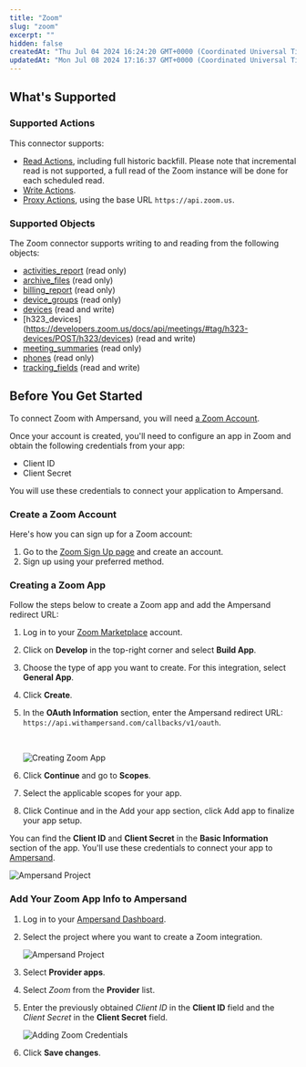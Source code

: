 ```yaml
---
title: "Zoom"
slug: "zoom"
excerpt: ""
hidden: false
createdAt: "Thu Jul 04 2024 16:24:20 GMT+0000 (Coordinated Universal Time)"
updatedAt: "Mon Jul 08 2024 17:16:37 GMT+0000 (Coordinated Universal Time)"
---
```

## What's Supported

### Supported Actions

This connector supports:
- [Read Actions](/define-integrations/read-actions), including full historic backfill. Please note that incremental read is not supported, a full read of the Zoom instance will be done for each scheduled read.
- [Write Actions](/define-integrations/write-actions).
- [Proxy Actions](/define-integrations/proxy-actions), using the base URL `https://api.zoom.us`.

### Supported Objects

The Zoom connector supports writing to and reading from the following objects:
- [activities_report](https://developers.zoom.us/docs/api/meetings/#tag/reports/GET/report/activities) (read only)
- [archive_files](https://developers.zoom.us/docs/api/meetings/#tag/archiving/GET/archive_files) (read only)
- [billing_report](https://developers.zoom.us/docs/api/meetings/#tag/reports/GET/report/billing) (read only)
- [device_groups](https://developers.zoom.us/docs/api/meetings/#tag/devices/GET/devices/groups) (read only)
- [devices](https://developers.zoom.us/docs/api/meetings/#tag/devices/GET/devices) (read and write)
- [h323_devices] (https://developers.zoom.us/docs/api/meetings/#tag/h323-devices/POST/h323/devices) (read and write)
- [meeting_summaries](https://developers.zoom.us/docs/api/meetings/#tag/meetings/GET/meetings/meeting_summaries) (read only)
- [phones](https://developers.zoom.us/docs/api/meetings/#tag/sip-phone/GET/sip_phones/phones) (read only)
- [tracking_fields](https://developers.asana.com/reference/getworkspaces) (read and write)


## Before You Get Started

To connect Zoom with Ampersand, you will need [a Zoom Account](#create-a-zoom-account).

Once your account is created, you'll need to configure an app in Zoom and obtain the following credentials from your app:

- Client ID
- Client Secret

You will use these credentials to connect your application to Ampersand.

### Create a Zoom Account

Here's how you can sign up for a Zoom account:

1. Go to the [Zoom Sign Up page](https://zoom.us/signup) and create an account.
2. Sign up using your preferred method.

### Creating a Zoom App

Follow the steps below to create a Zoom app and add the Ampersand redirect URL:

1. Log in to your [Zoom Marketplace](https://marketplace.zoom.us/) account.

2. Click on **Develop** in the top-right corner and select **Build App**.

3. Choose the type of app you want to create. For this integration, select **General App**.

4. Click **Create**.

5. In the **OAuth Information** section, enter the Ampersand redirect URL: `https://api.withampersand.com/callbacks/v1/oauth`.

   <br />

   ![Creating Zoom App](/images/provider-guides/5cad59a-zoom1.gif)

6. Click **Continue** and go to **Scopes**.

7. Select the applicable scopes for your app.

8. Click Continue and in the Add your app section, click Add app to finalize your app setup.

You can find the **Client ID** and **Client Secret** in the **Basic Information** section of the app. You'll use these credentials to connect your app to [Ampersand](#add-your-zoom-app-info-to-ampersand).

![Ampersand Project](/images/provider-guides/e6d1a69-zoom3.jpeg)

### Add Your Zoom App Info to Ampersand

1. Log in to your [Ampersand Dashboard](https://dashboard.withampersand.com).

2. Select the project where you want to create a Zoom integration.

   ![Ampersand Project](/images/provider-guides/dd47b7a-Ampersand.png)

3. Select **Provider apps**.

4. Select _Zoom_ from the **Provider** list.

5. Enter the previously obtained _Client ID_ in the **Client ID** field and the _Client Secret_ in the **Client Secret** field.

   ![Adding Zoom Credentials](/images/provider-guides/4669432-zoom2.gif)

6. Click **Save changes**.
